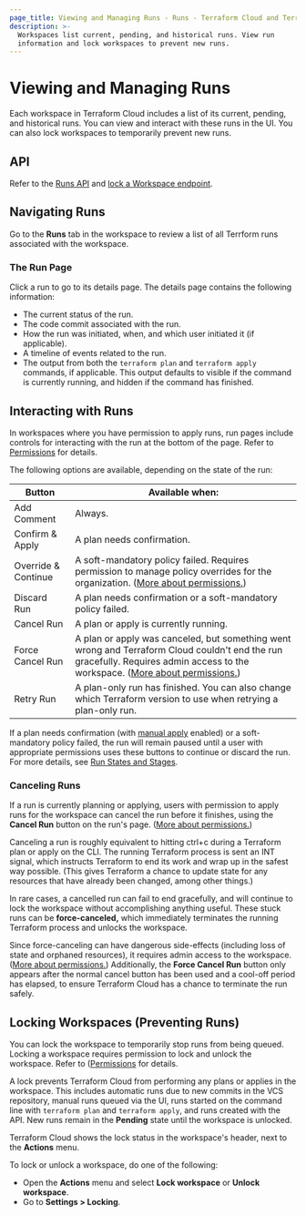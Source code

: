 ```yaml
---
page_title: Viewing and Managing Runs - Runs - Terraform Cloud and Terraform Enterprise
description: >-
  Workspaces list current, pending, and historical runs. View run
  information and lock workspaces to prevent new runs.
---
```


# Viewing and Managing Runs

Each workspace in Terraform Cloud includes a list of its current, pending, and historical runs. You can view and interact with these runs in the UI. You can also lock workspaces to temporarily prevent new runs.

## API

Refer to the [Runs API](/cloud-docs/api-docs/run) and [lock a Workspace endpoint](/cloud-docs/api-docs/workspaces#lock-a-workspace).

## Navigating Runs

Go to the **Runs** tab in the workspace to review a list of all Terrform runs associated with the workspace.

### The Run Page

Click a run to go to its details page. The details page contains the following information:

- The current status of the run.
- The code commit associated with the run.
- How the run was initiated, when, and which user initiated it (if applicable).
- A timeline of events related to the run.
- The output from both the `terraform plan` and `terraform apply` commands, if applicable. This output defaults to visible if the command is currently running, and hidden if the command has finished.

## Interacting with Runs

In workspaces where you have permission to apply runs, run pages include controls for interacting with the run at the bottom of the page. Refer to [Permissions](/cloud-docs/users-teams-organizations/permissions) for details.

The following options are available, depending on the state of the run:

| Button              | Available when:                                                                                                                                                                                                                    |
| ------------------- | ---------------------------------------------------------------------------------------------------------------------------------------------------------------------------------------------------------------------------------- |
| Add Comment         | Always.                                                                                                                                                                                                                            |
| Confirm & Apply     | A plan needs confirmation.                                                                                                                                                                                                         |
| Override & Continue | A soft-mandatory policy failed. Requires permission to manage policy overrides for the organization. ([More about permissions.](/cloud-docs/users-teams-organizations/permissions))                                                |
| Discard Run         | A plan needs confirmation or a soft-mandatory policy failed.                                                                                                                                                                       |
| Cancel Run          | A plan or apply is currently running.                                                                                                                                                                                              |
| Force Cancel Run    | A plan or apply was canceled, but something went wrong and Terraform Cloud couldn't end the run gracefully. Requires admin access to the workspace. ([More about permissions.](/cloud-docs/users-teams-organizations/permissions)) |
| Retry Run           | A plan-only run has finished. You can also change which Terraform version to use when retrying a plan-only run.                                                                                                                    |

[permissions-citation]: #intentionally-unused---keep-for-maintainers

If a plan needs confirmation (with [manual apply](/cloud-docs/workspaces/settings#auto-apply-and-manual-apply) enabled) or a soft-mandatory policy failed, the run will remain paused until a user with appropriate permissions uses these buttons to continue or discard the run. For more details, see [Run States and Stages](/cloud-docs/run/states).

### Canceling Runs

If a run is currently planning or applying, users with permission to apply runs for the workspace can cancel the run before it finishes, using the **Cancel Run** button on the run's page. ([More about permissions.](/cloud-docs/users-teams-organizations/permissions))

[permissions-citation]: #intentionally-unused---keep-for-maintainers

Canceling a run is roughly equivalent to hitting ctrl+c during a Terraform plan or apply on the CLI. The running Terraform process is sent an INT signal, which instructs Terraform to end its work and wrap up in the safest way possible. (This gives Terraform a chance to update state for any resources that have already been changed, among other things.)

In rare cases, a cancelled run can fail to end gracefully, and will continue to lock the workspace without accomplishing anything useful. These stuck runs can be **force-canceled,** which immediately terminates the running Terraform process and unlocks the workspace.

Since force-canceling can have dangerous side-effects (including loss of state and orphaned resources), it requires admin access to the workspace. ([More about permissions.](/cloud-docs/users-teams-organizations/permissions)) Additionally, the **Force Cancel Run** button only appears after the normal cancel button has been used and a cool-off period has elapsed, to ensure Terraform Cloud has a chance to terminate the run safely.

[permissions-citation]: #intentionally-unused---keep-for-maintainers

## Locking Workspaces (Preventing Runs)

You can lock the workspace to temporarily stop runs from being queued. Locking a workspace requires permission to lock and unlock the workspace. Refer to ([Permissions](/cloud-docs/users-teams-organizations/permissions) for details.

A lock prevents Terraform Cloud from performing any plans or applies in the workspace. This includes automatic runs due to new commits in the VCS repository, manual runs queued via the UI, runs started on the command line with `terraform plan` and `terraform apply`, and runs created with the API. New runs remain in the **Pending** state until the workspace is unlocked.

Terraform Cloud shows the lock status in the workspace's header, next to the **Actions** menu.

To lock or unlock a workspace, do one of the following:
- Open the **Actions** menu and select **Lock workspace** or **Unlock workspace**.
- Go to **Settings > Locking**.

[permissions-citation]: #intentionally-unused---keep-for-maintainers
